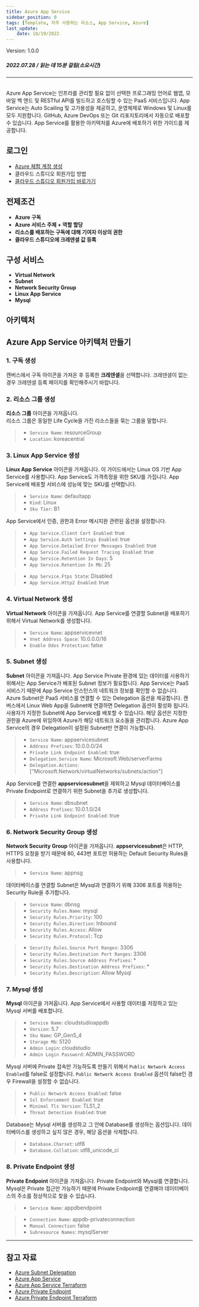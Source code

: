 ```yaml
---
title: Azure App Service
sidebar_position: 0
tags: [Template, 자주 사용하는 리소스, App Service, Azure]
last_update: 
    date: 10/19/2022
---
```



<span className="theme-doc-version-badge badge badge--secondary">
    Version: 1.0.0
</span>

##### 2022.07.28 / 읽는 데 15분 걸림(소요시간)

*****
<br/>
Azure App Service는 인프라를 관리할 필요 없이 선택한 프로그래밍 언어로 웹앱, 모바일 백 엔드 및 RESTful API를 빌드하고 호스팅할 수 있는 PaaS 서비스입니다.
App Service는 Auto Scailing 및 고가용성을 제공하고, 운영체제로 Windows 및 Linux를 모두 지원합니다.
GitHub, Azure DevOps 또는 Git 리포지토리에서 자동으로 배포할 수 있습니다.
App Service를 활용한 아키텍처를 Azure에 배포하기 위한 가이드를 제공합니다.

## 로그인
- [Azure 체험 계정 생성](https://azure.microsoft.com/ko-kr/free/)
- <Link to="/docs/start/sign-up">클라우드 스튜디오 회원가입 방법</Link>
- [클라우드 스튜디오 회원가입 바로가기](https://cloudstudio.cloudraw.kr/signup)

## 전제조건
- **Azure 구독**
- **Azure 서비스 주체 + 역할 할당**
- **리소스를 배포하는 구독에 대해 기여자 이상의 권한**
- **클라우드 스튜디오에 크레덴셜 값 등록**

## 구성 서비스
- **Virtual Network**
- **Subnet**
- **Network Security Group**
- **Linux App Service**
- **Mysql**

## 아키텍처
<caption caption="Azure App Service" src={azure15} />

## Azure App Service 아키텍처 만들기
### 1. 구독 생성
캔버스에서 구독 아이콘을 가져온 후 등록한 **크레덴셜**을 선택합니다.
크레덴셜이 없는 경우 크레덴셜 등록 페이지를 확인해주시기 바랍니다.
<caption caption="[그림.1] Azure App Service 1" src={azure1} />

### 2. 리소스 그룹 생성
**리소스 그룹** 아이콘을 가져옵니다.<br/>
리소스 그룹은 동일한 Life Cycle을 가진 리소스들을 묶는 그룹을 말합니다.

> - ```Service Name```: resourceGroup
> - ```Location```: koreacentral

<caption caption="[그림.2] Azure App Service 2" src={azure2} />

### 3. Linux App Service 생성
**Linux App Service** 아이콘을 가져옵니다. 이 가이드에서는 Linux OS 기반 App Service를 사용합니다. 
App Service도 가격측정을 위한 SKU를 가집니다. App Service에 배포할 서비스에 성능에 맞는 SKU를 선택합니다.

> - ```Service Name```: defaultapp
> - ```Kind```: Linux
> - ```Sku Tier```: B1

<caption caption="[그림.3] Azure App Service 3" src={azure3} />

App Service에서 인증, 권한과 Error 메시지완 관련된 옵션을 설정합니다.

> - ```App Service.Client Cert Enabled```: true
> - ```App Service.Auth Settings Enabled```: true
> - ```App Service.Detailed Error Messages Enabled```: true
> - ```App Service.Failed Request Tracing Enabled```: true
> - ```App Service.Retention In Days```: 5
> - ```App Service.Retention In Mb```: 25

<caption caption="[그림.4] Azure App Service 4" src={azure4} />

> - ```App Service.Ftps State```: Disabled
> - ```App Service.Http2 Enabled```: true

<caption caption="[그림.5] Azure App Service 5" src={azure5} />

### 4. Virtual Network 생성
**Virtual Network** 아이콘을 가져옵니다. App Service를 연결할 Subnet을 배포하기 위해서 Virtual Network를 생성합니다.

> - ```Service Name```: appservicevnet
> - ```Vnet Address Space```: 10.0.0.0/16
> - ```Enable Ddos Protection```: false

<caption caption="[그림.6] Azure App Service 6" src={azure6} />

### 5. Subnet 생성
**Subnet** 아이콘을 가져옵니다. 
App Service Private 환경에 있는 데이터를 사용하기 위해서는 App Service가 배포된 Subnet 정보가 필요합니다.
App Service는 PaaS 서비스기 때문에 App Service 인스턴스의 네트워크 정보를 확인할 수 없습니다.
Azure Subnet은 PaaS 서비스를 연결할 수 있는 Delegation 옵션을 제공합니다.
캔버스에서 Linux Web App을 Subnet에 연결하면 Delegation 옵션이 활성화 됩니다. 사용자가 지정한 Subnet에 App Service를 배포할 수 있습니다.
해당 옵션은 지정한 권한을 Azure에 위임하여 Azure가 해당 네트워크 요소들을 관리합니다.
Azure App Service의 경우 Delegation이 설정된 Subnet만 연결이 가능합니다.

> - ```Service Name```: appservicesubnet
> - ```Address Prefixes```: 10.0.0.0/24
> - ```Private Link Endpoint Enabled```: true
> - ```Delegation.Service Name```: Microsoft.Web/serverFarms
> - ```Delegation.Actions```: ["Microsoft.Network/virtualNetworks/subnets/action"]

<caption caption="[그림.7] Azure App Service 7" src={azure7} />

App Service를 연결한 **appservicesubnet**을 제외하고 Mysql 데이터베이스를 Private Endpoint로 연결하기 위한 Subnet을 추가로 생성합니다.

> - ```Service Name```: dbsubnet
> - ```Address Prefixes```: 10.0.1.0/24
> - ```Private Link Endpoint Enabled```: true

<caption caption="[그림.8] Azure App Service 8" src={azure8} />

### 6. Network Security Group 생성
**Network Security Group** 아이콘을 가져옵니다.
**appservicesubnet**은 HTTP, HTTPS 요청을 받기 때문에 80, 443번 포트만 허용하는 Default Security Rules을 사용합니다.

> - ```Service Name```: appnsg

<caption caption="[그림.9] Azure App Service 9" src={azure9} />

데이터베이스를 연결할 Subnet은 Mysql과 연결하기 위해 3306 포트를 허용하는 Security Rule을 추가합니다.

> - ```Service Name```: dbnsg
> - ```Security Rules.Name```: mysql
> - ```Security Rules.Priority```: 100
> - ```Security Rules.Direction```: Inbound
> - ```Security Rules.Access```: Allow
> - ```Security Rules.Protocol```: Tcp

<caption caption="[그림.10] Azure App Service 10" src={azure10} />

> - ```Security Rules.Source Port Ranges```: 3306
> - ```Security Rules.Destination Port Ranges```: 3306
> - ```Security Rules.Source Address Prefixes```: *
> - ```Security Rules.Destination Address Prefixes```: *
> - ```Security Rules.Description```: Allow Mysql

<caption caption="[그림.11] Azure App Service 11" src={azure11} />

### 7. Mysql 생성
**Mysql** 아이콘을 가져옵니다.
App Service에서 사용할 데이터를 저장하고 있는 Mysql 서버를 배포합니다.

> - ```Service Name```: cloudstudioappdb
> - ```Version```: 5.7
> - ```Sku Name```: GP_Gen5_4
> - ```Storage Mb```: 5120
> - ```Admin Login```: cloudstudio
> - ```Admin Login Password```: ADMIN_PASSWORD

<caption caption="[그림.12] Azure App Service 12" src={azure12} />

Mysql 서버에 Private 접속만 가능하도록 만들기 위해서 ```Public Network Access Enabled```를 false로 설정합니다.
```Public Network Access Enabled``` 옵션이 false인 경우 Firewall을 설정할 수 없습니다.

> - ```Public Network Access Enabled```: false
> - ```Ssl Enforcement Enabled```: true
> - ```Minimal Tls Version```: TLS1_2
> - ```Threat Detection Enabled```: true

<caption caption="[그림.13] Azure App Service 12" src={azure13} />

Database는 Mysql 서버를 생성하고 그 안에 Database를 생성하는 옵션입니다.
데이터베이스를 생성하고 싶지 않은 경우, 해당 옵션을 삭제합니다.

> - ```Database.Charset```: utf8
> - ```Database.Collation```: utf8_unicode_ci

<caption caption="[그림.14] Azure App Service 14" src={azure14} />

### 8. Private Endpoint 생성
**Private Endpoint** 아이콘을 가져옵니다.
Private Endpoint와 Mysql를 연결합니다. 
Mysql은 Private 접근만 가능하기 때문에 Private Endpoint를 연결해야 데이터베이스의 주소를 정상적으로 찾을 수 있습니다.

> - ```Service Name```: appdbendpoint

<caption caption="[그림.15] Azure App Service 15" src={azure15} />

> - ```Connection Name```: appdb-privateconnection
> - ```Manual Connection```: false
> - ```Subresource Names```: mysqlServer

<caption caption="[그림.16] Azure App Service 16" src={azure16} />

*****
## 참고 자료
- [Azure Subnet Delegation](https://docs.microsoft.com/ko-kr/azure/virtual-network/subnet-delegation-overview)
- [Azure App Service](https://docs.microsoft.com/ko-kr/azure/app-service/)
- [Azure App Service Terraform](https://registry.terraform.io/providers/hashicorp/azurerm/latest/docs/resources/linux_web_app)
- [Azure Private Endpoint](https://docs.microsoft.com/ko-kr/azure/private-link/)
- [Azure Private Endpoint Terraform](https://registry.terraform.io/providers/hashicorp/azurerm/latest/docs/resources/private_endpoint)